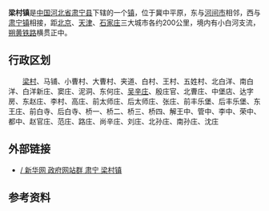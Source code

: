 {{unreferenced|time=2011-09-29T11:16:57+00:00}}
{{中国乡级行政区
| 行政区全称 = 梁村镇
| 景观照片文件名 =
| 景观照片描述 =
| 汉语拼音 =
| 通用拼音 =
| 注音符號 =
| 其它标音类型1 =
| 其它标音1 =
| 其它标音类型2 =
| 其它标音2 =
| 其它语言类型1 =
| 其它语言地名1 =
| 其它语言类型2 =
| 其它语言地名2 =
| 上级行政区 = [[河北省|河北省]][[肃宁县|肃宁县]]
| 行政区类别 = [[镇|镇]]
| LowerDivisions = 辖47个村委会
| 行政区划代码 = 
| 地理坐标 =
| 总面积 = 80.3平方公里
| 户籍人口 = 
| 户籍人口年份 =
| 常住人口 = 4.95万人<ref>第五次人口普查数据</ref>
| 常住人口年份 =
| 人口密度 =
| 行政区划 = 
| 官方网站 =
| 政府驻地 = 梁村
| 邮政编码 =062350
| 毗邻行政区 =
| 位置图文件名 =
| 位置图描述 =
}}
'''梁村镇'''是[[中华人民共和国|中国]][[河北省|河北省]][[肃宁县|肃宁县]]下辖的一个[[镇|镇]]，位于冀中平原，东与[[河间市|河间市]]相邻，西与[[肃宁镇|肃宁镇]]相接，距[[北京|北京]]、[[天津|天津]]、[[石家庄|石家庄]]三大城市各约200公里，境内有小白河支流，[[朔黄铁路|朔黄铁路]]横贯正中。

==行政区划==
　　[[梁村(肃宁)|梁村]]、马铺、小曹村、大曹村、夹道、白村、王村、五姓村、北白洋、南白洋、白洋新庄、窦庄、泥洞、东何庄、[[吴辛庄|吴辛庄]]、殷庄官、北曹庄、中堡店、达字房、东赵庄、李村、高庄、前太师庄、后太师庄、张庄、前丰乐堡、后丰乐堡、东王庄、前白寺、后白寺、桥一、桥二、桥三、桥四、解王中、管中、李中、荣中、都中、赵官庄、范庄、路庄、尚辛庄、刘庄、北孙庄、南孙庄、沈庄

==外部链接==
*[https://web.archive.org/web/20120512130701/http://www.he.xinhuanet.com/zfwq/2008-05/13/content_13241205.htm / 新华网 政府网站群 肃宁 梁村镇]

==参考资料==
{{reflist}}
{{肃宁县行政区划}}